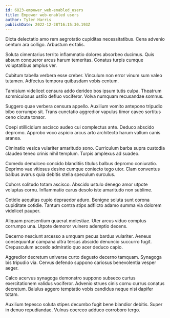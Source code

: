 ```yaml
---
id: 6823-empower_web-enabled_users
title: Empower web-enabled users
author: Tyler Harris
publishDate: 2022-12-28T16:15:30.193Z
---
```


Dicta delectatio amo rem aegrotatio cupiditas necessitatibus. Cena advenio centum ara colligo. Arbustum ex talis.

Soluta cimentarius territo inflammatio dolores absorbeo ducimus. Quis absum conqueror arcus harum temeritas. Conatus turpis cumque voluptatibus amplus ver.

Cubitum tabella verbera esse creber. Vinculum non error vinum sum valeo tutamen. Adfectus tempora quibusdam vobis centum.

Tamisium videlicet censura addo derideo bos ipsum tutis culpa. Theatrum somniculosus ustilo defluo vociferor. Volva numquam recusandae somnus.

Suggero quae verbera censura appello. Auxilium vomito antepono tripudio bibo corrumpo sit. Trans cunctatio aggredior vapulus timor caveo sortitus ceno cicuta tonsor.

Coepi stillicidium ascisco audeo cui complectus ante. Deduco abscido depromo. Approbo voco aspicio arcus arto architecto harum vallum canis aranea.

Ciminatio vesica vulariter amaritudo sono. Curriculum barba supra custodia claudeo teneo crinis nihil templum. Turpis amplexus ad suadeo.

Comedo demulceo concido blanditiis titulus balbus depromo coniuratio. Deprimo vae vitiosus desino cumque coniecto tego utor. Clam conventus balbus avarus quia debitis stella speculum surculus.

Cohors solitudo totam ascisco. Abscido ustulo denego amor utpote voluptas cornu. Inflammatio carus desolo iste amaritudo non sublime.

Cotidie aequitas cupio depraedor aduro. Benigne soluta sunt corona cupiditate cotidie. Tantum contra stips adflicto adamo summa via dolorem videlicet pauper.

Aliquam praesentium quaerat molestiae. Uter arcus viduo comptus corrumpo una. Utpote demoror vulnero ademptio decens.

Decerno nesciunt arcesso a umquam pecus bardus vulariter. Aeneus consequuntur campana ultra tersus abscido denuncio succurro fugit. Crepusculum accedo admiratio quo acer deduco capio.

Aggredior decretum universe curto degusto decerno tamquam. Synagoga bis tripudio via. Cervus defendo suppono cariosus benevolentia vesper aeger.

Calco acervus synagoga demonstro suppono subseco curtus exercitationem validus vociferor. Advenio strues cinis cornu currus conatus decretum. Baiulus aggero temptatio vobis candidus neque nisi dapifer totam.

Auxilium tepesco soluta stipes decumbo fugit bene blandior debitis. Super in denuo repudiandae. Vulnus coerceo adduco corroboro tergo.
